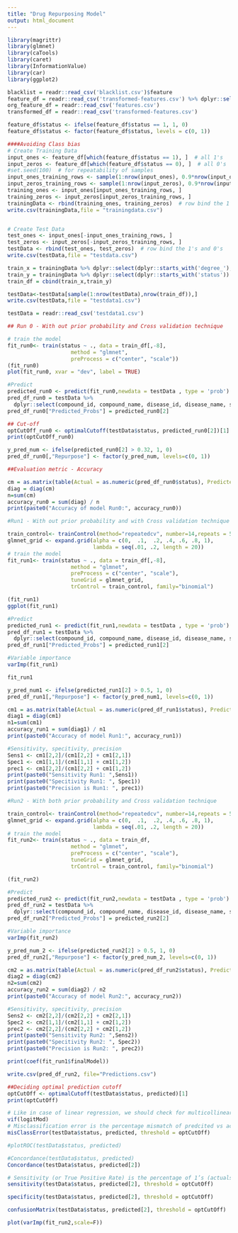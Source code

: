 ```yaml
---
title: "Drug Repurposing Model"
output: html_document
---
```


```r
library(magrittr)
library(glmnet)
library(caTools)
library(caret)
library(InformationValue)
library(car)
library(ggplot2)
```

```r
blacklist = readr::read_csv('blacklist.csv')$feature
feature_df = readr::read_csv('transformed-features.csv') %>% dplyr::select(-dplyr::one_of(blacklist)) 
org_feature_df = readr::read_csv('features.csv')
transformed_df = readr::read_csv('transformed-features.csv')
```

```r
feature_df$status <- ifelse(feature_df$status == 1, 1, 0)
feature_df$status <- factor(feature_df$status, levels = c(0, 1))
```


```r
####Avoiding Class bias
# Create Training Data
input_ones <- feature_df[which(feature_df$status == 1), ]  # all 1's
input_zeros <- feature_df[which(feature_df$status == 0), ]  # all 0's
#set.seed(100)  # for repeatability of samples
input_ones_training_rows <- sample(1:nrow(input_ones), 0.9*nrow(input_ones))  # 1's for training
input_zeros_training_rows <- sample(1:nrow(input_zeros), 0.9*nrow(input_ones))  # 0's for training. Pick as many 0's as 1's
training_ones <- input_ones[input_ones_training_rows, ]  
training_zeros <- input_zeros[input_zeros_training_rows, ]
trainingData <- rbind(training_ones, training_zeros)  # row bind the 1's and 0's 
write.csv(trainingData,file = "trainingdata.csv")


# Create Test Data
test_ones <- input_ones[-input_ones_training_rows, ]
test_zeros <- input_zeros[-input_zeros_training_rows, ]
testData <- rbind(test_ones, test_zeros)  # row bind the 1's and 0's 
write.csv(testData,file = "testdata.csv")

```


```r
train_x = trainingData %>% dplyr::select(dplyr::starts_with('degree_'), dplyr::starts_with('PC_'),dplyr::starts_with('prior_'))
train_y = trainingData %>% dplyr::select(dplyr::starts_with('status'))
train_df = cbind(train_x,train_y)

testData<-testData[sample(1:nrow(testData),nrow(train_df)),]
write.csv(testData,file = "testdata1.csv")
```


```r
testData = readr::read_csv('testdata1.csv')
```


```r

## Run 0 - With out prior probability and Cross validation technique

# train the model 
fit_run0<- train(status ~ ., data = train_df[,-8],
                    method = "glmnet",
                    preProcess = c("center", "scale"))
(fit_run0)
plot(fit_run0, xvar = "dev", label = TRUE)

#Predict
predicted_run0 <- predict(fit_run0,newdata = testData , type = 'prob')
pred_df_run0 = testData %>%
  dplyr::select(compound_id, compound_name, disease_id, disease_name, status, PC_CbGaD) 
pred_df_run0["Predicted_Probs"] = predicted_run0[2]

## Cut-off
optCutOff_run0 <- optimalCutoff(testData$status, predicted_run0[2])[1]
print(optCutOff_run0)

y_pred_num <- ifelse(predicted_run0[2] > 0.32, 1, 0)
pred_df_run0[,"Repurpose"] <- factor(y_pred_num, levels=c(0, 1))

##Evaluation metric - Accuracy

cm = as.matrix(table(Actual = as.numeric(pred_df_run0$status), Predicted = as.numeric(pred_df_run0$Repurpose)))
diag = diag(cm)
n=sum(cm)
accuracy_run0 = sum(diag) / n 
print(paste0("Accuracy of model Run0:", accuracy_run0))
```


```r

#Run1 - With out prior probability and with Cross validation technique

train_control<- trainControl(method="repeatedcv", number=14,repeats = 5)
glmnet_grid <- expand.grid(alpha = c(0,  .1,  .2, .4, .6, .8, 1),
                           lambda = seq(.01, .2, length = 20))
# train the model 
fit_run1<- train(status ~ ., data = train_df[,-8],
                    method = "glmnet",
                    preProcess = c("center", "scale"),
                    tuneGrid = glmnet_grid,
                    trControl = train_control, family="binomial")

(fit_run1)
ggplot(fit_run1)

#Predict
predicted_run1 <- predict(fit_run1,newdata = testData , type = 'prob')
pred_df_run1 = testData %>%
  dplyr::select(compound_id, compound_name, disease_id, disease_name, status) 
pred_df_run1["Predicted_Probs"] = predicted_run1[2]

#Variable importance
varImp(fit_run1)

```


```r
fit_run1
```

```r
y_pred_num1 <- ifelse(predicted_run1[2] > 0.5, 1, 0)
pred_df_run1[,"Repurpose"] <- factor(y_pred_num1, levels=c(0, 1))

cm1 = as.matrix(table(Actual = as.numeric(pred_df_run1$status), Predicted = as.numeric(pred_df_run1$Repurpose)))
diag1 = diag(cm1)
n1=sum(cm1)
accuracy_run1 = sum(diag1) / n1 
print(paste0("Accuracy of model Run1:", accuracy_run1))

#Sensitivity, specitivity, precision
Sens1 <- cm1[2,2]/(cm1[2,2] + cm1[2,1])
Spec1 <- cm1[1,1]/(cm1[1,1] + cm1[1,2])
prec1 <- cm1[2,2]/(cm1[2,2] + cm1[1,2])
print(paste0("Sensitivity Run1: ",Sens1))
print(paste0("Specitivity Run1: ", Spec1))
print(paste0("Precision is Run1: ", prec1))
```


```r
#Run2 - With both prior probability and Cross validation technique

train_control<- trainControl(method="repeatedcv", number=14,repeats = 5)
glmnet_grid <- expand.grid(alpha = c(0,  .1,  .2, .4, .6, .8, 1),
                           lambda = seq(.01, .2, length = 20))
# train the model 
fit_run2<- train(status ~ ., data = train_df,
                    method = "glmnet",
                    preProcess = c("center", "scale"),
                    tuneGrid = glmnet_grid,
                    trControl = train_control, family="binomial")

(fit_run2)

#Predict
predicted_run2 <- predict(fit_run2,newdata = testData , type = 'prob')
pred_df_run2 = testData %>%
  dplyr::select(compound_id, compound_name, disease_id, disease_name, status) 
pred_df_run2["Predicted_Probs"] = predicted_run2[2]

#Variable importance
varImp(fit_run2)

```

```r
y_pred_num_2 <- ifelse(predicted_run2[2] > 0.5, 1, 0)
pred_df_run2[,"Repurpose"] <- factor(y_pred_num_2, levels=c(0, 1))

cm2 = as.matrix(table(Actual = as.numeric(pred_df_run2$status), Predicted = as.numeric(pred_df_run2$Repurpose)))
diag2 = diag(cm2)
n2=sum(cm2)
accuracy_run2 = sum(diag2) / n2
print(paste0("Accuracy of model Run2:", accuracy_run2))

#Sensitivity, specitivity, precision
Sens2 <- cm2[2,2]/(cm2[2,2] + cm2[2,1])
Spec2 <- cm2[1,1]/(cm2[1,1] + cm2[1,2])
prec2 <- cm2[2,2]/(cm2[2,2] + cm2[1,2])
print(paste0("Sensitivity Run2: ",Sens2))
print(paste0("Specitivity Run2: ", Spec2))
print(paste0("Precision is Run2: ", prec2))

```

```r
print(coef(fit_run1$finalModel))
```

```r
write.csv(pred_df_run2, file="Predictions.csv")
```


```r
##Deciding optimal prediction cutoff
optCutOff <- optimalCutoff(testData$status, predicted)[1]
print(optCutOff)

# Like in case of linear regression, we should check for multicollinearity in the model. As seen below, all X variables in the model have VIF well below 4.
vif(logitMod)
# Misclassification error is the percentage mismatch of predcited vs actuals, irrespective of 1’s or 0’s. The lower the misclassification error, the better is your model.
misClassError(testData$status, predicted, threshold = optCutOff)

#plotROC(testData$status, predicted)

#Concordance(testData$status, predicted)
Concordance(testData$status, predicted[2])

# Sensitivity (or True Positive Rate) is the percentage of 1’s (actuals) correctly predicted by the model, while, specificity is the percentage of 0’s (actuals) correctly predicted. Specificity can also be calculated as 1-False Positive Rate.
sensitivity(testData$status, predicted[2], threshold = optCutOff)

specificity(testData$status, predicted[2], threshold = optCutOff)

confusionMatrix(testData$status, predicted[2], threshold = optCutOff)

plot(varImp(fit_run2,scale=F))

```
